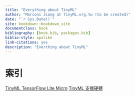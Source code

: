 ```yaml
--- 
title: "Everything about TinyML"
author: "Marconi Jiang at TinyML.org.tw (to be created)"
date: "`r Sys.Date()`"
site: bookdown::bookdown_site
documentclass: book
bibliography: [book.bib, packages.bib]
biblio-style: apalike
link-citations: yes
description: "Everthing about TinyML"
---
```


# 索引
 
<span style="color:blue;font_size:1.4em">[TinyML TensorFlow Lite Micro](#tflm)</style>
<span style="color:blue;font_size:1.4em">[TinyML 支援硬體](#hardware)</style>

